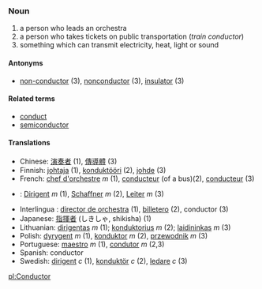 === Noun ===
# a person who leads an orchestra
# a person who takes tickets on public transportation (''train conductor'')
# something which can transmit electricity, heat, light or sound

==== Antonyms ====
*[[non-conductor]] (3), [[nonconductor]] (3), [[insulator]] (3)

==== Related terms ====
*[[conduct]]
*[[semiconductor]]

==== Translations ====
*Chinese: [[演奏]][[者]] (1), [[傳導]][[體]] (3)
*Finnish: [[johtaja]] (1), [[konduktööri]] (2), [[johde]] (3)
*French: [[chef d'orchestre]] ''m'' (1), [[conducteur]] (of a bus)(2), [[conducteur]] (3)
*{{de}}: [[Dirigent]] ''m'' (1), [[Schaffner]] ''m'' (2), [[Leiter]] ''m'' (3)
*Interlingua : [[director de orchestra]] (1), [[billetero]] (2), conductor (3)
*Japanese: [[指揮者]] (しきしゃ, shikisha) (1)
*Lithuanian: [[dirigentas]] ''m'' (1); [[konduktorius]] ''m'' (2); [[laidininkas]] ''m'' (3)
*Polish: [[dyrygent]] ''m'' (1), [[konduktor]] ''m'' (2), [[przewodnik]] ''m'' (3)
*Portuguese: [[maestro]] ''m'' (1), [[condutor]] ''m'' (2,3)
*Spanish: conductor
*Swedish: [[dirigent]] ''c'' (1), [[konduktör]] ''c'' (2), [[ledare]] ''c'' (3)

[[pl:Conductor]]